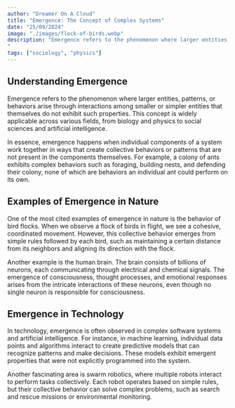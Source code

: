 ```yaml
---
author: "Dreamer On A Cloud"
title: "Emergence: The Concept of Complex Systems"
date: "25/09/2024"
image: "./images/flock-of-birds.webp"
description: "Emergence refers to the phenomenon where larger entities, patterns, or behaviors arise through interactions among smaller or simpler entities that themselves do not exhibit such properties. This concept is widely applicable across various fields, from biology and physics to social sciences and artificial intelligence.
"
tags: ["sociology", "physics"]
---
```


## Understanding Emergence

Emergence refers to the phenomenon where larger entities, patterns, or behaviors arise through interactions among smaller or simpler entities that themselves do not exhibit such properties. This concept is widely applicable across various fields, from biology and physics to social sciences and artificial intelligence.

In essence, emergence happens when individual components of a system work together in ways that create collective behaviors or patterns that are not present in the components themselves. For example, a colony of ants exhibits complex behaviors such as foraging, building nests, and defending their colony, none of which are behaviors an individual ant could perform on its own.

## Examples of Emergence in Nature

One of the most cited examples of emergence in nature is the behavior of bird flocks. When we observe a flock of birds in flight, we see a cohesive, coordinated movement. However, this collective behavior emerges from simple rules followed by each bird, such as maintaining a certain distance from its neighbors and aligning its direction with the flock.

Another example is the human brain. The brain consists of billions of neurons, each communicating through electrical and chemical signals. The emergence of consciousness, thought processes, and emotional responses arises from the intricate interactions of these neurons, even though no single neuron is responsible for consciousness.

## Emergence in Technology

In technology, emergence is often observed in complex software systems and artificial intelligence. For instance, in machine learning, individual data points and algorithms interact to create predictive models that can recognize patterns and make decisions. These models exhibit emergent properties that were not explicitly programmed into the system.

Another fascinating area is swarm robotics, where multiple robots interact to perform tasks collectively. Each robot operates based on simple rules, but their collective behavior can solve complex problems, such as search and rescue missions or environmental monitoring.
